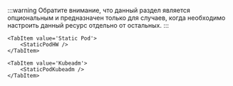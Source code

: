 

:::warning
Обратите внимание, что данный раздел является опциональным и предназначен только для случаев, когда необходимо настроить данный ресурс отдельно от остальных.
:::

<Tabs groupId="install-type">

    <TabItem value='Static Pod'>
        <StaticPodHW />
    </TabItem>

    <TabItem value='Kubeadm'>
        <StaticPodKubeadm />
    </TabItem>

</Tabs>
